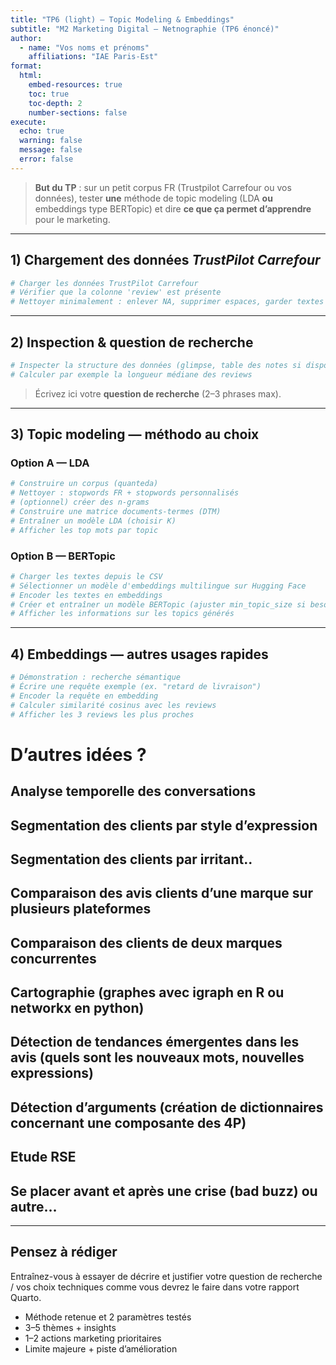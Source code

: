 ```yaml
---
title: "TP6 (light) — Topic Modeling & Embeddings"
subtitle: "M2 Marketing Digital — Netnographie (TP6 énoncé)"
author:
  - name: "Vos noms et prénoms"
    affiliations: "IAE Paris-Est"
format:
  html:
    embed-resources: true
    toc: true
    toc-depth: 2
    number-sections: false
execute:
  echo: true
  warning: false
  message: false
  error: false
---
```


> **But du TP** : sur un petit corpus FR (Trustpilot Carrefour ou vos données), tester **une** méthode de topic modeling (LDA **ou** embeddings type BERTopic) et dire **ce que ça permet d’apprendre** pour le marketing.

---

## 1) Chargement des données *TrustPilot Carrefour*

```r
# Charger les données TrustPilot Carrefour
# Vérifier que la colonne 'review' est présente
# Nettoyer minimalement : enlever NA, supprimer espaces, garder textes > 2 caractères
```

---

## 2) Inspection & **question de recherche**

```r
# Inspecter la structure des données (glimpse, table des notes si dispo)
# Calculer par exemple la longueur médiane des reviews
```

> Écrivez ici votre **question de recherche** (2–3 phrases max).

---

## 3) Topic modeling — **méthodo au choix**

### Option A — LDA

```r
# Construire un corpus (quanteda)
# Nettoyer : stopwords FR + stopwords personnalisés
# (optionnel) créer des n-grams
# Construire une matrice documents-termes (DTM)
# Entraîner un modèle LDA (choisir K)
# Afficher les top mots par topic
```

### Option B — BERTopic

```python
# Charger les textes depuis le CSV
# Sélectionner un modèle d'embeddings multilingue sur Hugging Face
# Encoder les textes en embeddings
# Créer et entraîner un modèle BERTopic (ajuster min_topic_size si besoin)
# Afficher les informations sur les topics générés
```

---

## 4) Embeddings — autres usages rapides

```python
# Démonstration : recherche sémantique
# Écrire une requête exemple (ex. "retard de livraison")
# Encoder la requête en embedding
# Calculer similarité cosinus avec les reviews
# Afficher les 3 reviews les plus proches
```

# D'autres idées ?

## Analyse temporelle des conversations
## Segmentation des clients par style d'expression
## Segmentation des clients par irritant..
## Comparaison des avis clients d'une marque sur plusieurs plateformes
## Comparaison des clients de deux marques concurrentes
## Cartographie (graphes avec igraph en R ou networkx en python)
## Détection de tendances émergentes dans les avis (quels sont les nouveaux mots, nouvelles expressions)
## Détection d'arguments (création de dictionnaires concernant une composante des 4P)
## Etude RSE
## Se placer avant et après une crise (bad buzz) ou autre...


---

## Pensez à rédiger

Entraînez-vous à essayer de décrire et justifier votre question de recherche / vos choix techniques comme vous devrez le faire dans votre rapport Quarto.

- Méthode retenue et 2 paramètres testés  
- 3–5 thèmes + insights  
- 1–2 actions marketing prioritaires  
- Limite majeure + piste d’amélioration
